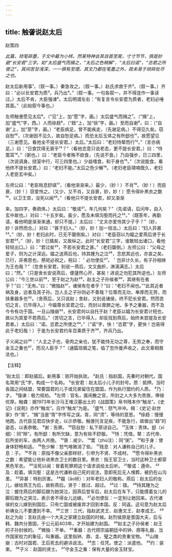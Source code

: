 ```yaml
---
---
---
```

title: 触詟说赵太后
---



赵策四

*此篇，琐笔碎墨，于文中最为小样。然某特神会其自首至尾，寸寸节节，俱是妙避“长安君”三字。如“太后盛气而揖之，“太后之色稍解”，“太后曰诺”，“恣君之所使之”，其间苦甘浅深，一一俱有至理。其文乃都在笔墨之外，政未易于琐碎处尽之也。*

赵太后新用事¹，（叙一事。）秦急攻之。（叙一事。）赵氏求救于齐²。（叙一事。）齐曰：“必以长安君为质³，兵乃出⁴。”（叙一事。一句各叙一，并不得连作一事读过。）太后不肯，大臣强谏⁵。太后明谓左右：“有复言令长安君为质者，老妇必唾其面。”（此始叙今事也。）

左师触詟愿见太后⁶。（“见”上，加“愿”字，画。）太后盛气而揖之⁷。（“揖”上，加“盛气”字，西。）人而徐趋⁸，（“趋”上，加“徐”字，画。）至而自谢⁹，曰：（“自谢”上，加“至”字，画。）“老臣病足，曾不能疾走，（先谢足病。）不得见久矣。窃自恕¹⁰，（次谢因不见久，故自恕足病。）而恐太后玉体之有所郄也¹¹，故愿望见（三谢愿见。看他全不提长安君。）太后。”太后曰：“老妇恃辇而行¹²。”（言亦病足。）曰：“日食饮得无衰乎¹³？”（看他恣意只说老态，更不提长安君。）曰：“恃鬻耳¹⁴。”（粥也。）曰：“老臣今者殊不欲食，（先说不食。）乃自强步，日三四里，（次说调身。绕室中行，可三四里也。）少益嗜食，和于身也¹⁵。”（次说能食，看他终不提长安君。）曰：“老妇不能。”太后之色少解¹⁶。（老妇老臣啸喃既久，老妇入老臣玄中矣。）

左师公曰：“老臣贱息舒祺¹⁷，（看他渐渐来。）最少，（妙！）不肖¹⁸。（妙！）而臣衰，（妙！）窃爱怜之。（又少，又不肖，又自衰，妙，妙！）愿令得补黑衣之数¹⁹，以卫王宫，没死以闻²⁰。”（看他只不提长安君，却又渐渐

来。加四字，奏疏体。）太后曰：“敬诺²¹。年几何矣？”（先诺请，后问年，自入玄中故也。）对曰：“十五岁矣。虽少，愿及未填沟壑而托之²²。”（既答年，再勤请，看他明是渐渐来通，却只不提。）太后曰：“丈夫亦爱怜其少子乎？”（妙，妙！诉然而合。）对曰：“甚于妇人。”（妙，妙！加一倍法。）太后曰：“妇人异甚²³。”（妙，妙！老妇此时，已无不罄倒矣。）对曰：“老臣窃以为媪之爱燕后贤于长安君²⁴。”（妙，妙！已擒矣，又故纵之。此时“长安君”三字，谁敢轻出诸口，看他轻轻出口。）曰：“君过矣²⁵，不若长安君之甚。”（老妇罄倒。）左师公曰：“父母之爱子，则为之计深远。媪之送燕后也，持其踵为之泣²⁶，念悲其远也，亦哀之矣。已行，非弗思也，祭祀必祝之，祝曰：＇必勿使反²⁷。＇岂非计久长，有子孙相继为王也哉？”（忽舍长安君，别说一燕后，文又曲折，淋漓满志。）太后曰；“然。”（只是舍长安说燕后，便蘧然心开，甚矣！进说之勿犯其所逆也。）左师公曰：“今三世以前²⁸，至于赵之为赵²⁹，赵主之子孙侯者³⁰，其继有在者乎？”曰：“无有。”曰：“微独赵³¹，诸侯有在者乎？”曰：“老妇不闻也。”“此其近者祸及身，远者及其子孙。岂人主之子孙则必不善哉？位尊而无功，奉厚而无劳，而挟重器多也³²。（舍燕后，又只说赵；舍赵，又别说诸侯，终不犯长安君。然而苦切之言，已毕得入。）今媪尊长安君之位，而封以膏腴之地，多予之重器，而不及今令有功于国。一旦山陵崩³³，长安君何以自托于赵？老臣以媪为长安君计短也，故以为其爱不若燕后。”（苦切之言，已毕得入，却反找到燕后，始终未尝提及长安君者。）太后曰：“诺。恣君之所使之³⁴。”（“诺”字，快！“恣君”字，更快！岂易得此于老妇哉！）于是为长安君约车百乘质于齐³⁵，齐兵乃出。

子义闻之曰³⁶：“人主之子也，骨肉之亲也，犹不能恃无功之尊，无劳之奉，而守金玉之重也³⁷，而况人臣乎？”（通篇琐屑之笔，临了忽作曼声收之，此文章相救法也。）

【注释】

¹赵太后：即赵威后。新用事：刚开始执玫。
²赵氏：指赵国，先秦时对朝代，国名常用“氏”字，构成一个名称。
³长安君：赵太后小儿子的封号。质：抵押。当时各国之间结盟，常要国君的儿子或兄弟留住在盟国，作为执行盟约的人质。
⁴乃：才。
⁵强谏：极力规劝。
⁶左师：官名，属闲散之官，所封之人大多为贵族，俸禄优厚。触聋：据1973年长沙马王堆汉墓出土的《战国策》帛书残本作“触龙”。《史记》《说苑》亦作“触龙”。应作“触龙”为是。
⁷盛气：怒气冲冲。揖：《史记·赵世家》作“胥”。“揖”当是“胥”字传写之误。胥，同“须”，等待的意思。
⁸徐趋：慢慢地跑。古代臣见君应快步走，以示恭敬。触詟托言足疾，不能急行，故做出“趋”的姿态，以表恭敬。
⁹谢：告罪。
¹⁰窃自恕：私下原谅自己。
¹¹玉体：责体。郄（xī细）：同“隙”。有所郄：有所欠缺，意为有些不舒服。
¹²恃：凭借。辇：古代帝、后所坐的车，由两人共挽。
¹³衰：减少。
¹⁴鬻（zhù注）：同“粥”。
¹⁵和于身：使身体舒畅和适。
¹⁶色少解：怒气喀微消了些。
¹⁷贱息：对人谦称自己的儿子。息：子。
¹⁸不肖：原指不像父亲那样好，引申为不贤、不成材。
¹⁹愿令得补黑衣之数：希望能让他补进黑衣卫士的数目里。黑衣：指王官卫士，当时这种卫士都穿黑色军衣。
²⁰没死以闻：冒着死罪把这个请求说给太后听。
²¹敬诺：遵命。
²²及：趁着。填沟壑：这是古代谦称自己死的说法，意即死后无人埋葬，被扔在山沟里。
²³异甚：特别厉害。
²⁴媪（ǎo袄）：对年老妇人的敬称。燕后：赵太后的女儿，嫁给燕王为后，故称燕后。贤于：胜过、超过。
²⁵过：错。
²⁶持其踵为之泣：握住燕后的脚后跟为她哭泣，因燕后登车后，赵太后在车下，只能摸着女儿的脚后跟为之哭泣，表示舍不得女儿远嫁。
²⁷必勿使反：一定别让她回来。古代诸侯的女儿嫁到别国后，只有亡国或被废弃才回到本国。反：同返。这句意为赵太后祈祷女儿不要遭到不幸。
²⁸三世：三代，指赵武灵王、赵惠文王、赵孝成王。
²⁹赵之为赵：言赵氏由一个大夫之家建立赵国的时候。赵烈侯原是晋国大夫，后与韩、魏共分晋国，于公元前403年，才开始建为赵国。
³⁰赵主之子孙侯者：赵王的子孙封侯的。
³¹微独：不单。
³²重器：古代把宗庙朝廷中的钟、鼎等礼器，当作国家权力的象征，叫重器。这里指钟、鼎、圭、璧之类的贵重宝物。
³³山陵崩：古时对国君、王后死去的避讳说法。
³⁴恣：任凭。使之：派遣他。
³⁵约：装束。
³⁶子义：赵国的贤士。
³⁷守金玉之重：保有大量的金玉财宝。